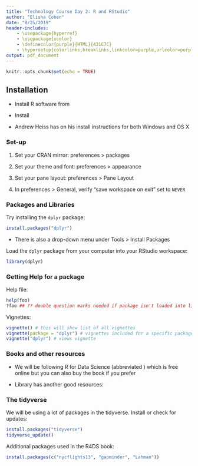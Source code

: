 ```yaml
---
title: "Technology Course Day 2: R and RStudio"
author: "Elisha Cohen"
date: "8/25/2019"
header-includes:
    - \usepackage{hyperref}
    - \usepackage{xcolor}
    - \definecolor{purple}{HTML}{431C7C}
    - \hypersetup{colorlinks,breaklinks,linkcolor=purple,urlcolor=purple,anchorcolor=purple,citecolor=black}
output: pdf_document
---
```


```r
knitr::opts_chunk$set(echo = TRUE)
```

## Installation

* Install R software from \href{https://cran.r-project.org/}{CRAN}

* Install \href{https://www.rstudio.com/products/rstudio/download/#download}{RStudio}

* Andrew Heiss has on his \href{https://www.andrewheiss.com/blog/2012/04/17/install-r-rstudio-r-commander-windows-osx/}{blog} install instructions for both Windows and OS X

### Set-up 

1. Set your CRAN mirror: preferences > packages

2. Set your theme and font: preferences > appearance

3. Set your pane layout: preferences > Pane Layout

4. In preferences > General, verify "save workspace on exit" set to `NEVER`

### Packages and Libraries

Try installing the `dplyr` package:

```r
install.packages("dplyr")
```

* There is also a drop-down menu under Tools > Install Packages

Load the `dplyr` package from your computer into your RStudio workspace:

```r
library(dplyr)
```

### Getting Help for a package

Help file:

```r
help(foo)
?foo ## ?? double question marks needed if package isn't loaded into library
```

Vignettes:

```r
vignette() # this will show list of all vignettes
vignette(package = "dplyr") # vignettes included for a specific package
vignette("dplyr") # views vignette
```

### Books and other resources

* We will be following R for Data Science (abbreviated \href{https://r4ds.had.co.nz/introduction.html}{R4DS}) which is free online but you can also buy the book if you prefer

* Library has another good resources: \href{http://discovere.emory.edu/primo_library/libweb/action/display.do?tabs=detailsTab&ct=display&fn=search&doc=01EMORY_ALMA51366131950002486&indx=1&recIds=01EMORY_ALMA51366131950002486&recIdxs=0&elementId=0&renderMode=poppedOut&displayMode=full&frbrVersion=&vid=discovere&institution=EMORY&vl(4439115UI0)=any&query=any%2Ccontains%2Chands+on+programming+with+R&libsearch=woodruff&dscnt=0&scp.scps=scope%3A%28repo%29%2Cscope%3A%2801EMORY_ALMA%29%2CEmory_PrimoThirdNode&vl(freeText0)=hands%20on%20programming%20with%20R&dstmp=1566767454149}{Hands-on programming with R} by Garrett Grolemund 
  
### The tidyverse

We will be using a lot of packages in the tidyverse. Install or check for updates:

```r
install.packages("tidyverse")
tidyverse_update()
```

Additional packages used in the R4DS book:

```r
install.packages(c("nycflights13", "gapminder", "Lahman"))
```

  
